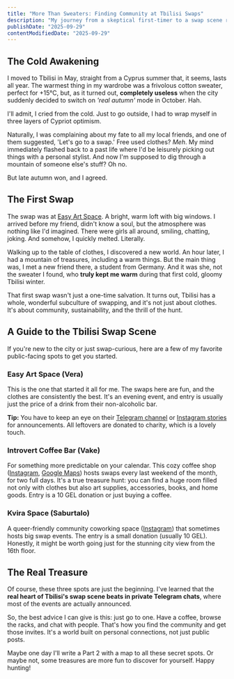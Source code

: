 ```yaml
---
title: "More Than Sweaters: Finding Community at Tbilisi Swaps"
description: "My journey from a skeptical first-timer to a swap scene regular. A guide to the best public (and secret) clothes swaps in Tbilisi, Georgia."
publishDate: "2025-09-29"
contentModifiedDate: "2025-09-29"
---
```


## The Cold Awakening

I moved to Tbilisi in May, straight from a Cyprus summer that, it seems, lasts all year. The warmest thing in my wardrobe was a frivolous cotton sweater, perfect for +15°C, but, as it turned out, **completely useless** when the city suddenly decided to switch on _'real autumn'_ mode in October. Hah.

I'll admit, I cried from the cold. Just to go outside, I had to wrap myself in three layers of Cypriot optimism.

Naturally, I was complaining about my fate to all my local friends, and one of them suggested, 'Let's go to a swap.' Free used clothes? _Meh_. My mind immediately flashed back to a past life where I'd be leisurely picking out things with a personal stylist. And now I'm supposed to dig through a mountain of someone else's stuff? Oh no.

But late autumn won, and I agreed.

## The First Swap

The swap was at [Easy Art Space](https://maps.app.goo.gl/M9cAGUuGCcMziKEs6). A bright, warm loft with big windows. I arrived before my friend, didn't know a soul, but the atmosphere was nothing like I'd imagined. There were girls all around, smiling, chatting, joking. And somehow, I quickly melted. Literally.

Walking up to the table of clothes, I discovered a new world. An hour later, I had a mountain of treasures, including a warm things. But the main thing was, I met a new friend there, a student from Germany. And it was she, not the sweater I found, who **truly kept me warm** during that first cold, gloomy Tbilisi winter.

That first swap wasn't just a one-time salvation. It turns out, Tbilisi has a whole, wonderful subculture of swapping, and it's not just about clothes. It's about community, sustainability, and the thrill of the hunt.

## A Guide to the Tbilisi Swap Scene

If you're new to the city or just swap-curious, here are a few of my favorite public-facing spots to get you started.

### Easy Art Space (Vera)

This is the one that started it all for me. The swaps here are fun, and the clothes are consistently the best. It's an evening event, and entry is usually just the price of a drink from their non-alcoholic bar.

**Tip:** You have to keep an eye on their [Telegram channel](https://t.me/easy_art_tbilisi) or [Instagram stories](https://www.instagram.com/easy_art_tbilisi/) for announcements. All leftovers are donated to charity, which is a lovely touch.

### Introvert Coffee Bar (Vake)

For something more predictable on your calendar. This cozy coffee shop ([Instagram](https://www.instagram.com/introvert.coffee.bar/), [Google Maps](https://maps.app.goo.gl/uhTKwF9nD4QpzxJL9)) hosts swaps every last weekend of the month, for two full days. It's a true treasure hunt: you can find a huge room filled not only with clothes but also art supplies, accessories, books, and home goods. Entry is a 10 GEL donation or just buying a coffee.

### Kvira Space (Saburtalo)

A queer-friendly community coworking space ([Instagram](https://www.instagram.com/kvira_space/)) that sometimes hosts big swap events. The entry is a small donation (usually 10 GEL). Honestly, it might be worth going just for the stunning city view from the 16th floor.

## The Real Treasure

Of course, these three spots are just the beginning. I've learned that the **real heart of Tbilisi's swap scene beats in private Telegram chats**, where most of the events are actually announced.

So, the best advice I can give is this: just go to one. Have a coffee, browse the racks, and chat with people. That's how you find the community and get those invites. It's a world built on personal connections, not just public posts.

Maybe one day I'll write a Part 2 with a map to all these secret spots. Or maybe not, some treasures are more fun to discover for yourself. Happy hunting!
